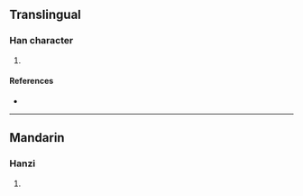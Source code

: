 {{character info/new}}
==Translingual==

===Han character===
{{Han char|rn=85|rad=水|as=18|sn=21|four=|canj=ETCE|ids=⿰氵叢}}

# {{defn|Han|sort=水18}}

====References====
* {{Han ref|kx=0662.210|dkj=18745|hdz=31792.060|uh=7047|ud=28743}}

----

==Mandarin==

===Hanzi===
{{cmn-hanzi|pin=[[cóng]] ([[cong2]])|wg=ts'ung<sup>2</sup>}}

# {{defn|lang=cmn|sort=水18}}